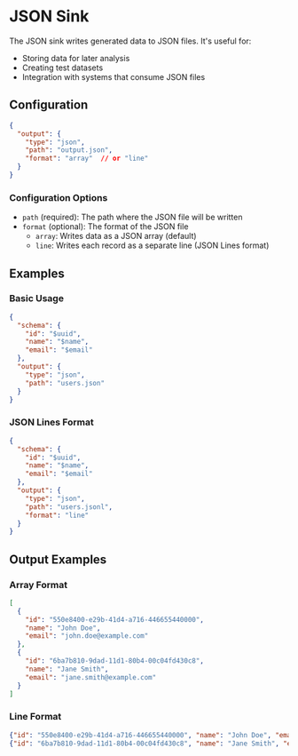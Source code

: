 # JSON Sink

The JSON sink writes generated data to JSON files. It's useful for:
- Storing data for later analysis
- Creating test datasets
- Integration with systems that consume JSON files

## Configuration

```json
{
  "output": {
    "type": "json",
    "path": "output.json",
    "format": "array"  // or "line"
  }
}
```

### Configuration Options

- `path` (required): The path where the JSON file will be written
- `format` (optional): The format of the JSON file
  - `array`: Writes data as a JSON array (default)
  - `line`: Writes each record as a separate line (JSON Lines format)

## Examples

### Basic Usage
```json
{
  "schema": {
    "id": "$uuid",
    "name": "$name",
    "email": "$email"
  },
  "output": {
    "type": "json",
    "path": "users.json"
  }
}
```

### JSON Lines Format
```json
{
  "schema": {
    "id": "$uuid",
    "name": "$name",
    "email": "$email"
  },
  "output": {
    "type": "json",
    "path": "users.jsonl",
    "format": "line"
  }
}
```

## Output Examples

### Array Format
```json
[
  {
    "id": "550e8400-e29b-41d4-a716-446655440000",
    "name": "John Doe",
    "email": "john.doe@example.com"
  },
  {
    "id": "6ba7b810-9dad-11d1-80b4-00c04fd430c8",
    "name": "Jane Smith",
    "email": "jane.smith@example.com"
  }
]
```

### Line Format
```json
{"id": "550e8400-e29b-41d4-a716-446655440000", "name": "John Doe", "email": "john.doe@example.com"}
{"id": "6ba7b810-9dad-11d1-80b4-00c04fd430c8", "name": "Jane Smith", "email": "jane.smith@example.com"}
``` 